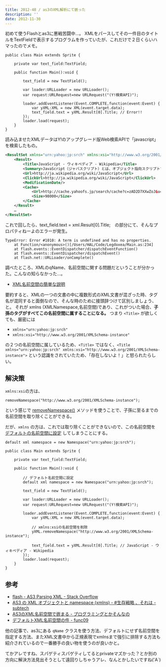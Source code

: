 ```yaml
---
title: 2012-48 / as3のXML解析にて嵌った
description: ''
date: 2012-11-30
---
```



初めて使うFlashとas3に悪戦苦闘中…。
XMLをパースしてその一件目のタイトルをTextFieldで表示するプログラムを作っていたが、これだけで２日くらいハマったのでメモ。

```actionscript-3
public class Main extends Sprite {
	
	private var text_field:TextField;
	
	public function Main():void {
		
		text_field = new TextField();
		
		var loader:URLLoader = new URLLoader();
		var request:URLRequest=new URLRequest("(Y!検索API)");

		loader.addEventListener(Event.COMPLETE,function(event:Event) {
			var yXML:XML = new XML(event.target.data);
			text_field.text = yXML.Result[0].Title; // Error!!
		});
		loader.load(request);
	}
}
```

読み込ませたXMLデータはY!のアップグレード版Web検索APIで「javascript」を検索したもの。

```xml
<ResultSet xmlns="urn:yahoo:jp:srch" xmlns:xsi="http://www.w3.org/2001/XMLSchema-instance" firstResultPosition="1" totalResultsAvailable="408000000" totalResultsReturned="10" xsi:schemaLocation="urn:yahoo:jp:srch http://search.yahooapis.jp/PremiumWebSearchService/V1/WebSearchResponse.xsd">
	<Result>
		<Title>JavaScript - ウィキペディア - Wikipedia</Title>
		<Summary>JavaScript（ジャバスクリプト）とは、オブジェクト指向スクリプト言語である。主にウェブ ブラウザなどのクライアントサイドで実装され、動的なウェブサイトの構築や、RIAなどの 高度なユーザインタフェースの開発に用いられる。</Summary>
		<Url>http://ja.wikipedia.org/wiki/JavaScript</Url>
		<ClickUrl>http://ja.wikipedia.org/wiki/JavaScript</ClickUrl>
		<ModificationDate/>
		<Cache>
			<Url>http://cache.yahoofs.jp/search/cache?c=zAD2D7XXwZoJ&u=http://ja.wikipedia.org/wiki/JavaScript&p=javascript</Url>
			<Size>98000</Size>
		</Cache>
	</Result>
	…
</ResultSet>
```

これで回したら、text_field.text = xml.Result[0].Title;　の部分にて、そんなプロパティねーよのエラーが発生。

```actionscript-3
TypeError: Error #1010: A term is undefined and has no properties.
	at Function/<anonymous>()[/Users/HAL/Code/Legdoxea/Main.as:234]
	at flash.events::EventDispatcher/dispatchEventFunction()
	at flash.events::EventDispatcher/dispatchEvent()
	at flash.net::URLLoader/onComplete()
```

調べたところ、XMLのqName、名前空間に関する問題だということが分かった。こんなの知らなかった…。

- [XML名前空間の簡単な説明](http://www.kanzaki.com/docs/sw/names.html)

要約すると、XMLの一つの文書の中に複数形式のXML文書が混ざった時、タグ名が混同すると面倒なので、そんな時のために接頭辞つけて区別しましょう、と。
それが xmlns (XMLNamespace,名前空間)であり、これがついた場合、**子孫のタグがすべてこの名前空間に属することになる。**
つまり `<Title>` が欲しくても、厳密には

- `xmlns="urn:yahoo:jp:srch"`
- `xmlns:xsi="http://www.w3.org/2001/XMLSchema-instance"`

の２つの名前空間に属しているため、`<Title>` ではなく、`<Title xmlns="urn:yahoo:jp:srch" xmlns:xsi="http://www.w3.org/2001/XMLSchema-instance">` という認識をされていたため、「存在しないよ！」と怒られたらしい。

## 解決策

`xmlns:xsi`の方は、

```actionscript-3
removeNamespace("http://www.w3.org/2001/XMLSchema-instance");
```

という感じで [removeNamespace()](http://livedocs.adobe.com/flash/9.0_jp/ActionScriptLangRefV3/XML.html#removeNamespace()) メソッドを使うことで、子孫に至るまでの名前空間を取り除くことができる。

だが、`xmlns` の方は、これでは取り除くことができないので、この名前空間を [デフォルトの名前空間に設定](http://livedocs.adobe.com/flex/3_jp/html/help.html?content=13_Working_with_XML_09.html) してしまうことにする。

```actionscript-3
default xml namespace = new Namespace("urn:yahoo:jp:srch");
```

```actionscript-3
public class Main extends Sprite {
	
	private var text_field:TextField;
	
	public function Main():void {
		
		// デフォルト名前空間に設定
		default xml namespace = new Namespace("urn:yahoo:jp:srch");

		text_field = new TextField();
		
		var loader:URLLoader = new URLLoader();
		var request:URLRequest=new URLRequest("(Y!検索API)");

		loader.addEventListener(Event.COMPLETE,function(event:Event) {
			var yXML:XML = new XML(event.target.data);
			
			// xmlns:xsiの名前空間を削除
			yXML.removeNamespace("http://www.w3.org/2001/XMLSchema-instance");

			text_field.text = yXML.Result[0].Title; // JavaScript - ウィキペディア - Wikipedia
		});
		loader.load(request);
	}
}
```

## 参考

- [flash - AS3 Parsing XML - Stack Overflow](http://stackoverflow.com/questions/8160541/as3-parsing-xml)
- [AS3 の XML オブジェクトと namespace (xmlns) - #生存戦略 、それは - subtech](http://subtech.g.hatena.ne.jp/secondlife/20070211/1171120066)
- [AS3のXML名前空間で嵌まる - プログラミングとかそんなの](http://d.hatena.ne.jp/kkanda/20071004/p1)
- [デフォルトXML名前空間の件 - func09](http://www.func09.com/wordpress/archives/141)

他の記事で、as3にある `qName` クラスを使う方法、デフォルトにせず名前空間を指定する方法、またXML文書中から正規表現でxmlnsまで強引に排除する方法も紹介されているので一番勝手の良い物を使うのが良いかと。

てかアレですね、スパゲティスパゲティしてるとprivateマズかった？とか別の方向に解決方法見出そうとして遠回りしちゃうアレ、なんとかしたいですね('A`)
